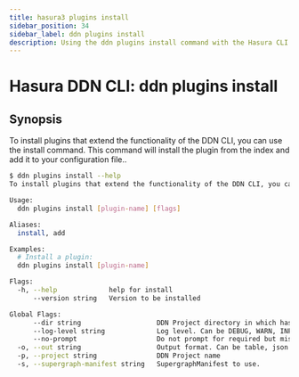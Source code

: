 ```yaml
---
title: hasura3 plugins install
sidebar_position: 34
sidebar_label: ddn plugins install
description: Using the ddn plugins install command with the Hasura CLI
---
```


# Hasura DDN CLI: ddn plugins install 

## Synopsis
To install plugins that extend the functionality of the DDN CLI, you can use the install command. This command will install the plugin from the index and add it to your configuration file..

```bash
$ ddn plugins install --help
To install plugins that extend the functionality of the DDN CLI, you can use the install command. This command will install the plugin from the index and add it to your configuration file.

Usage:
  ddn plugins install [plugin-name] [flags]

Aliases:
  install, add

Examples:
  # Install a plugin:
  ddn plugins install [plugin-name]

Flags:
  -h, --help             help for install
      --version string   Version to be installed

Global Flags:
      --dir string                   DDN Project directory in which hasura.yaml is present (default ".")
      --log-level string             Log level. Can be DEBUG, WARN, INFO, ERROR, or FATAL. (default "INFO")
      --no-prompt                    Do not prompt for required but missing flags
  -o, --out string                   Output format. Can be table, json or yaml. (default "table")
  -p, --project string               DDN Project name
  -s, --supergraph-manifest string   SupergraphManifest to use.
```

